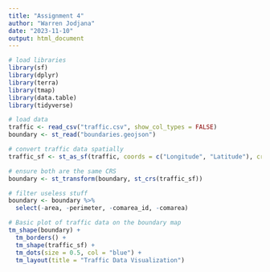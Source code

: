 ```yaml
---
title: "Assignment 4"
author: "Warren Jodjana"
date: "2023-11-10"
output: html_document
---
```


```r
# load libraries
library(sf)
library(dplyr)
library(terra)
library(tmap)
library(data.table)
library(tidyverse)
```


```r
# load data
traffic <- read_csv("traffic.csv", show_col_types = FALSE)
boundary <- st_read("boundaries.geojson")
```

```r
# convert traffic data spatially
traffic_sf <- st_as_sf(traffic, coords = c("Longitude", "Latitude"), crs = 4326)

```

```r
# ensure both are the same CRS
boundary <- st_transform(boundary, st_crs(traffic_sf))
```

```r
# filter useless stuff
boundary <- boundary %>%
  select(-area, -perimeter, -comarea_id, -comarea)
```

```r
# Basic plot of traffic data on the boundary map
tm_shape(boundary) +
  tm_borders() +
  tm_shape(traffic_sf) +
  tm_dots(size = 0.5, col = "blue") +
  tm_layout(title = "Traffic Data Visualization")
```

